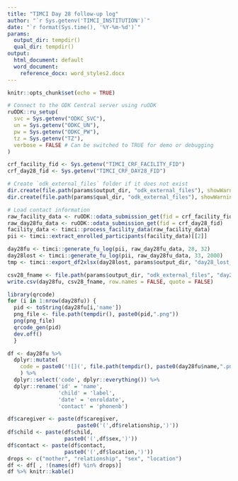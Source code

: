 ```yaml
---
title: "TIMCI Day 28 follow-up log"
author: "`r Sys.getenv('TIMCI_INSTITUTION')`"
date: "`r format(Sys.time(), '%Y-%m-%d')`"
params:
  output_dir: tempdir()
  qual_dir: tempdir()
output:
  html_document: default
  word_document:
    reference_docx: word_styles2.docx
---
```


```r
knitr::opts_chunk$set(echo = TRUE)
```

```r
# Connect to the ODK Central server using ruODK
ruODK::ru_setup(
  svc = Sys.getenv("ODKC_SVC"),
  un = Sys.getenv("ODKC_UN"),
  pw = Sys.getenv("ODKC_PW"),
  tz = Sys.getenv("TZ"),
  verbose = FALSE # Can be switched to TRUE for demo or debugging
)
```

```r
crf_facility_fid <- Sys.getenv("TIMCI_CRF_FACILITY_FID")
crf_day28_fid <- Sys.getenv("TIMCI_CRF_DAY28_FID")
```

```r

# Create `odk_external_files` folder if it does not exist
dir.create(file.path(params$output_dir, "odk_external_files"), showWarnings = FALSE)
dir.create(file.path(params$qual_dir, "odk_external_files"), showWarnings = FALSE)

# Load contact information
raw_facility_data <- ruODK::odata_submission_get(fid = crf_facility_fid)
raw_day28fu_data <- ruODK::odata_submission_get(fid = crf_day28_fid)
facility_data <- timci::process_facility_data(raw_facility_data)
pii <- timci::extract_enrolled_participants(facility_data)[[2]]
```

```r
day28fu <- timci::generate_fu_log(pii, raw_day28fu_data, 28, 32)
day28lost <- timci::generate_fu_log(pii, raw_day28fu_data, 33, 2000)
tmp <- timci::export_df2xlsx(day28lost, params$output_dir, "day28_lost_to_followup")
```

```r
csv28_fname <- file.path(params$output_dir, "odk_external_files", "day28fu.csv")
write.csv(day28fu, csv28_fname, row.names = FALSE, quote = FALSE)
```

```r
library(qrcode)
for (i in 1:nrow(day28fu)) {
  pid <- toString(day28fu[i,'name'])
  png_file <- file.path(tempdir(), paste0(pid,".png"))
  png(png_file)
  qrcode_gen(pid)
  dev.off()
  }

df <- day28fu %>%
  dplyr::mutate(
    code = paste0('![](', file.path(tempdir(), paste0(day28fu$name,".png")), ')', '{width=0.75in}')
    ) %>%
  dplyr::select('code', dplyr::everything()) %>%
  dplyr::rename('id' = 'name',
                'child' = 'label',
                'date' = 'enroldate',
                'contact' = 'phonenb')

df$caregiver <- paste(df$caregiver,
                      paste0('(',df$relationship,')'))
df$child <- paste(df$child,
                  paste0('(',df$sex,')'))
df$contact <- paste(df$contact,
                  paste0('(',df$location,')'))
drops <- c("mother", "relationship", "sex", "location")
df <- df[ , !(names(df) %in% drops)]
df %>% knitr::kable()
```
